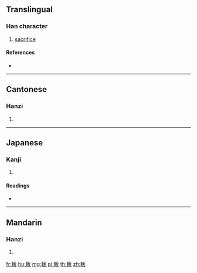 {{character info/new}}
==Translingual==

===Han character===
{{Han char|rn=159|rad=車|as=05|sn=12|four=53047|canj=JJIKE,JJIKK}}

# [[sacrifice]]

====References====
* {{Han ref|kx=1242.100|dkj=38266|dj=1718.020|hdz=53520.060|uh=8EF7|ud=36599|bh=DBFD|bd=56317}}

----

==Cantonese==

===Hanzi===
{{yue-hanzi|jyut=|y=but6}}

# {{defn|lang=yue|sort=車05}}

----

==Japanese==

===Kanji===
{{ja-kanji|grade=|rs=車05}}

# {{defn|lang=ja|sort=車05}}

====Readings====
* {{ja-readings|on=[[はつ]] (hatsu), [[ばち]] (bachi), [[はい]] (hai), [[ばい]] (bai)|kun=|nanori=}}

----

==Mandarin==

===Hanzi===
{{cmn-hanzi|pin=[[bá]] ([[ba2]])|wg=pa<sup>2</sup>}}

# {{defn|lang=cmn|sort=車05}}

[[fr:軷]]
[[hu:軷]]
[[mg:軷]]
[[pl:軷]]
[[th:軷]]
[[zh:軷]]